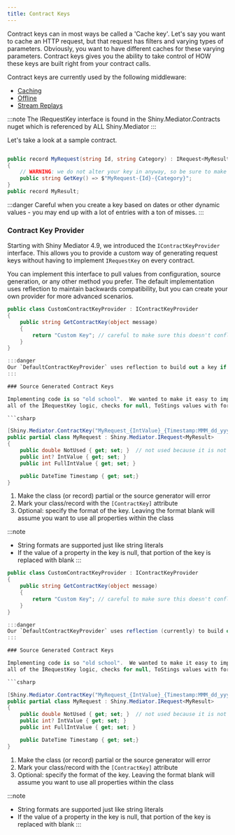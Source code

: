 ```yaml
---
title: Contract Keys
---
```

Contract keys can in most ways be called a 'Cache key'.  Let's say you want to cache an HTTP request, but that request has filters and varying types of parameters.
Obviously, you want to have different caches for these varying parameters.  Contract keys gives you the ability to take control of HOW these keys are built right from your
contract calls.

Contract keys are currently used by the following middleware:
- [Caching](/mediator/middleware/caching)
- [Offline](/mediator/middleware/offline)
- [Stream Replays](/mediator/middleware/replay)

:::note
The IRequestKey interface is found in the Shiny.Mediator.Contracts nuget which is referenced by ALL Shiny.Mediator
:::

Let's take a look at a sample contract.

```csharp

public record MyRequest(string Id, string Category) : IRequest<MyResult>, IContractKey
{
    // WARNING: we do not alter your key in anyway, so be sure to make it unique by adding things like the type
    public string GetKey() => $"MyRequest-{Id}-{Category}";
}
public record MyResult;
```

:::danger
Careful when you create a key based on dates or other dynamic values - you may end up with a lot of entries with a ton of misses.
:::

### Contract Key Provider
Starting with Shiny Mediator 4.9, we introduced the `IContractKeyProvider` interface. This allows you to provide a custom way of generating request keys without having to implement `IRequestKey` on every contract.

You can implement this interface to pull values from configuration, source generation, or any other method you prefer. The default implementation uses reflection to maintain backwards compatibility, but you can create your own provider for more advanced scenarios.

```csharp
public class CustomContractKeyProvider : IContractKeyProvider
{
    public string GetContractKey(object message)
    {
        return "Custom Key"; // careful to make sure this doesn't conflict here
    }
}

:::danger
Our `DefaultContractKeyProvider` uses reflection to build out a key if IRequestKey is not implemented.  It does do a good job ensuring the key built is unique for the contract.  You key provider will need to also ensure appropriate uniqueness
:::

### Source Generated Contract Keys

Implementing code is so "old school".  We wanted to make it easy to implement contract keys without having to write a ton of code.  Source generators to the rescue!  In our sample shown below, it essentially generates
all of the IRequestKey logic, checks for null, ToStings values with format strings, etc saving you time!

```csharp

[Shiny.Mediator.ContractKey("MyRequest_{IntValue}_{Timestamp:MMM_dd_yyyy}_{FullIntValue}")]
public partial class MyRequest : Shiny.Mediator.IRequest<MyResult>
{
    public double NotUsed { get; set; }  // not used because it is not used within the key
    public int? IntValue { get; set; }
    public int FullIntValue { get; set; }

    public DateTime Timestamp { get; set;}
}
```

1. Make the class (or record) partial or the source generator will error
2. Mark your class/record with the `[ContractKey]` attribute
3. Optional: specify the format of the key.  Leaving the format blank will assume you want to use all properties within the class


:::note
* String formats are supported just like string literals
* If the value of a property in the key is null, that portion of the key is replaced with blank
:::

```csharp
public class CustomContractKeyProvider : IContractKeyProvider
{
    public string GetContractKey(object message)
    {
        return "Custom Key"; // careful to make sure this doesn't conflict here
    }
}

:::danger
Our `DefaultContractKeyProvider` uses reflection (currently) to build out a key if IRequestKey is not implemented.  It does do a good job ensuring the key built is unique for the contract.  You key provider will need to also ensure appropriate uniqueness
:::

### Source Generated Contract Keys

Implementing code is so "old school".  We wanted to make it easy to implement contract keys without having to write a ton of code.  Source generators to the rescue!  In our sample shown below, it essentially generates
all of the IRequestKey logic, checks for null, ToStings values with format strings, etc saving you time!

```csharp

[Shiny.Mediator.ContractKey("MyRequest_{IntValue}_{Timestamp:MMM_dd_yyyy}_{FullIntValue}")]
public partial class MyRequest : Shiny.Mediator.IRequest<MyResult> 
{
    public double NotUsed { get; set; }  // not used because it is not used within the key
    public int? IntValue { get; set; }
    public int FullIntValue { get; set; }

    public DateTime Timestamp { get; set;}
}
```

1. Make the class (or record) partial or the source generator will error
2. Mark your class/record with the `[ContractKey]` attribute
3. Optional: specify the format of the key.  Leaving the format blank will assume you want to use all properties within the class


:::note
* String formats are supported just like string literals
* If the value of a property in the key is null, that portion of the key is replaced with blank
:::